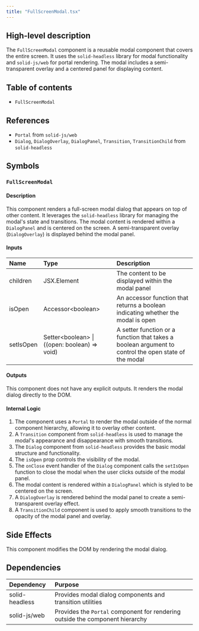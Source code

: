 ```yaml
---
title: "FullScreenModal.tsx"
---
```


## High-level description
The `FullScreenModal` component is a reusable modal component that covers the entire screen. It uses the `solid-headless` library for modal functionality and `solid-js/web` for portal rendering. The modal includes a semi-transparent overlay and a centered panel for displaying content.

## Table of contents
- `FullScreenModal`

## References
- `Portal` from `solid-js/web`
- `Dialog`, `DialogOverlay`, `DialogPanel`, `Transition`, `TransitionChild` from `solid-headless`

## Symbols
### `FullScreenModal`
#### Description
This component renders a full-screen modal dialog that appears on top of other content. It leverages the `solid-headless` library for managing the modal's state and transitions. The modal content is rendered within a `DialogPanel` and is centered on the screen. A semi-transparent overlay (`DialogOverlay`) is displayed behind the modal panel.

#### Inputs
| Name | Type | Description |
|:-----|:-----|:------------|
| children | JSX.Element | The content to be displayed within the modal panel |
| isOpen | Accessor&lt;boolean&gt; | An accessor function that returns a boolean indicating whether the modal is open |
| setIsOpen | Setter&lt;boolean&gt; \| ((open: boolean) =&gt; void) | A setter function or a function that takes a boolean argument to control the open state of the modal |

#### Outputs
This component does not have any explicit outputs. It renders the modal dialog directly to the DOM.

#### Internal Logic
1. The component uses a `Portal` to render the modal outside of the normal component hierarchy, allowing it to overlay other content.
2. A `Transition` component from `solid-headless` is used to manage the modal's appearance and disappearance with smooth transitions.
3. The `Dialog` component from `solid-headless` provides the basic modal structure and functionality.
4. The `isOpen` prop controls the visibility of the modal.
5. The `onClose` event handler of the `Dialog` component calls the `setIsOpen` function to close the modal when the user clicks outside of the modal panel.
6. The modal content is rendered within a `DialogPanel` which is styled to be centered on the screen.
7. A `DialogOverlay` is rendered behind the modal panel to create a semi-transparent overlay effect.
8. A `TransitionChild` component is used to apply smooth transitions to the opacity of the modal panel and overlay.

## Side Effects
This component modifies the DOM by rendering the modal dialog.

## Dependencies
| Dependency | Purpose |
|:-----------|:--------|
| solid-headless | Provides modal dialog components and transition utilities |
| solid-js/web | Provides the `Portal` component for rendering outside the component hierarchy |
```

```